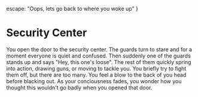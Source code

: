   escape: "Oops, lets go back to where you woke up" 
}

# Security Center

You open the door to the security center. The guards turn to stare and for a
moment everyone is quiet and confused. Then suddenly one of the guards stands up
and says "Hey, this one's loose". The rest of them quickly spring into action,
drawing guns, or moving to tackle you. You briefly try to fight them off, but
there are too many. You feel a blow to the back of you head before blacking out.
As your conciousness fades, you wonder how you thought this wouldn't go badly
when you opened that door.


